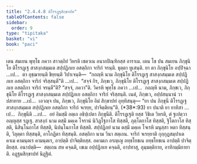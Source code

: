 ```yaml
---
title: "2.4.4.8 ติโรรฏฺฐสิกฺขาปท"
tableOfContents: false
sidebar:
  order: 9
type: "tipitaka"
basket: "vi"
book: "paci"
---
```



<DynamicBreadcrumb />

<Division number="965" book="paci">

<Paragraph number="2963" book="paci">
เตน สมเยน พุทฺโธ ภควา สาวตฺถิยํ วิหรติ เชตวเน อนาถปิณฺฑิกสฺส อาราเม. เตน โข ปน สมเยน ภิกฺขุนิโย ติโรรฏฺเฐ สาสงฺกสมฺมเต สปฺปฏิภเย อสตฺถิกา จาริกํ จรนฺติ. ธุตฺตา ทูเสนฺติ.
</Paragraph>

<Paragraph number="2964" book="paci">
ยา ตา ภิกฺขุนิโย อปฺปิจฺฉา …เป…  ตา อุชฺฌายนฺติ ขิยฺยนฺติ วิปาเจนฺติ—  “กถญฺหิ นาม ภิกฺขุนิโย ติโรรฏฺเฐ สาสงฺกสมฺมเต สปฺปฏิภเย อสตฺถิกา จาริกํ จริสฺสนฺตี”ติ …เป…  “สจฺจํ กิร, ภิกฺขเว, ภิกฺขุนิโย ติโรรฏฺเฐ สาสงฺกสมฺมเต สปฺปฏิภเย อสตฺถิกา จาริกํ จรนฺตี”ติ? “สจฺจํ, ภควา”ติ. วิครหิ พุทฺโธ ภควา …เป…  กถญฺหิ นาม, ภิกฺขเว, ภิกฺขุนิโย ติโรรฏฺเฐ สาสงฺกสมฺมเต สปฺปฏิภเย อสตฺถิกา จาริกํ จริสฺสนฺติ. เนตํ, ภิกฺขเว, อปฺปสนฺนานํ วา ปสาทาย …เป…  เอวญฺจ ปน, ภิกฺขเว, ภิกฺขุนิโย อิมํ สิกฺขาปทํ อุทฺทิสนฺตุ—
</Paragraph>

</Division>
<Division number="966" book="paci">

<Paragraph number="2965" book="paci">
<Emphasis>“ยา ปน ภิกฺขุนี ติโรรฏฺเฐ สาสงฺกสมฺมเต สปฺปฏิภเย อสตฺถิกา จาริกํ จเรยฺย, ปาจิตฺติยนฺ”</Emphasis>ติ. (*38*:<Emphasis>93</Emphasis>)
</Paragraph>

</Division>
<Division number="967" book="paci">

<Paragraph number="2966" book="paci">
<Emphasis>ยา ปนา</Emphasis>ติ ยา ยาทิสา …เป…  <Emphasis>ภิกฺขุนี</Emphasis>ติ …เป…  อยํ อิมสฺมึ อตฺเถ อธิปฺเปตา ภิกฺขุนีติ.
</Paragraph>

<Paragraph number="2967" book="paci">
<Emphasis>ติโรรฏฺเฐ</Emphasis>ติ ยสฺส วิชิเต วิหรติ, ตํ ฐเปตฺวา อญฺญสฺส รฏฺเฐ.
</Paragraph>

<Paragraph number="2968" book="paci">
<Emphasis>สาสงฺกํ</Emphasis> นาม ตสฺมึ มคฺเค โจรานํ นิวิฏฺโฐกาโส ทิสฺสติ, ภุตฺโตกาโส ทิสฺสติ, ฐิโตกาโส ทิสฺสติ, นิสินฺโนกาโส ทิสฺสติ, นิปนฺโนกาโส ทิสฺสติ.
</Paragraph>

<Paragraph number="2969" book="paci">
<Emphasis>สปฺปฏิภยํ</Emphasis> นาม ตสฺมึ มคฺเค โจเรหิ มนุสฺสา หตา ทิสฺสนฺติ, วิลุตฺตา ทิสฺสนฺติ, อาโกฏิตา ทิสฺสนฺติ.
</Paragraph>

<Paragraph number="2970" book="paci">
<Emphasis>อสตฺถิกา</Emphasis> นาม วินา สตฺเถน.
</Paragraph>

<Paragraph number="2971" book="paci">
<Emphasis>จาริกํ จเรยฺยา</Emphasis>ติ กุกฺกุฏสมฺปาเต คาเม คามนฺตเร คามนฺตเร, อาปตฺติ ปาจิตฺติยสฺส. อคามเก อรญฺเญ อทฺธโยชเน อทฺธโยชเน อาปตฺติ ปาจิตฺติยสฺส.
</Paragraph>

</Division>
<Division number="968" book="paci">

<Paragraph number="2972" book="paci">
อนาปตฺติ—  สตฺเถน สห คจฺฉติ, เขเม อปฺปฏิภเย คจฺฉติ, อาปทาสุ, อุมฺมตฺติกาย, อาทิกมฺมิกายาติ.

</Paragraph>
</Division>

<Paragraph number="2973" type="center" book="paci">
อฏฺฐมสิกฺขาปทํ นิฏฺฐิตํ.
</Paragraph>